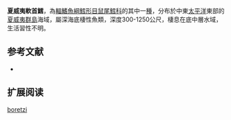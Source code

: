 {{Speciesbox
| name = 夏威夷軟首鱈
| status = NE
| status_system = iucn3.1
| trend = unknow
| genus = Malacocephalus
| species = hawaiiensis
| authority = [[Gilbert|Gilbert]], 1905
| synonyms = 
}}
'''夏威夷軟首鱈'''，為[[輻鰭魚綱|輻鰭魚綱]][[鱈形目|鱈形目]][[鼠尾鱈科|鼠尾鱈科]]的其中一[[種|種]]，分布於中東[[太平洋|太平洋]]東部的[[夏威夷群島|夏威夷群島]]海域，屬深海底棲性魚類，深度300-1250公尺，棲息在底中層水域，生活習性不明。

==参考文献==
*{{FishBase_species|genus=Malacocephalus|species=boretzi|year=2015|month=12}}

== 扩展阅读 ==
{{refbegin}}
{{wikispecies-inline|Malacocephalus boretzi|夏威夷軟首鱈}}
{{refend}}
{{Taxonbar|from=Q2190444}}

[[Category:軟首鱈屬|boretzi]]


{{鱈形目小作品}}